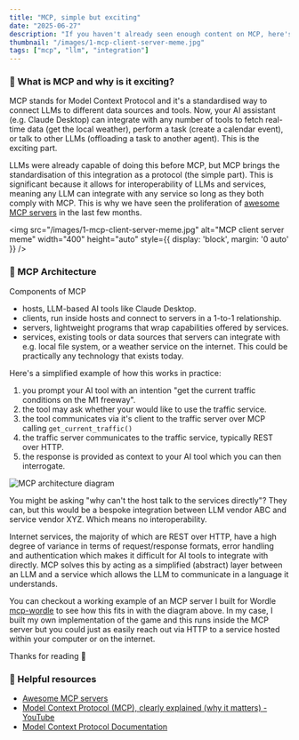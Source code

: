 ```yaml
---
title: "MCP, simple but exciting"
date: "2025-06-27"
description: "If you haven't already seen enough content on MCP, here's my brief explanation of what MCP is and why it's simple but exciting."
thumbnail: "/images/1-mcp-client-server-meme.jpg"
tags: ["mcp", "llm", "integration"]
---
```


### 🤔 What is MCP and why is it exciting?

MCP stands for Model Context Protocol and it's a standardised way to connect LLMs to different data sources and tools. Now, your AI assistant (e.g. Claude Desktop) can integrate with any number of tools to fetch real-time data (get the local weather), perform a task (create a calendar event), or talk to other LLMs (offloading a task to another agent). This is the exciting part.

LLMs were already capable of doing this before MCP, but MCP brings the standardisation of this integration as a protocol (the simple part). This is significant because it allows for interoperability of LLMs and services, meaning any LLM can integrate with any service so long as they both comply with MCP. This is why we have seen the proliferation of [awesome MCP servers](https://mcpservers.org/) in the last few months.

<img 
  src="/images/1-mcp-client-server-meme.jpg" 
  alt="MCP client server meme" 
  width="400" 
  height="auto" 
  style={{ display: 'block', margin: '0 auto' }}
/>

### 🕍 MCP Architecture

Components of MCP

- hosts, LLM-based AI tools like Claude Desktop.
- clients, run inside hosts and connect to servers in a 1-to-1 relationship.
- servers, lightweight programs that wrap capabilities offered by services.
- services, existing tools or data sources that servers can integrate with e.g. local file system, or a weather service on the internet. This could be practically any technology that exists today.

Here's a simplified example of how this works in practice:
1. you prompt your AI tool with an intention "get the current traffic conditions on the M1 freeway".
2. the tool may ask whether your would like to use the traffic service.
3. the tool communicates via it's client to the traffic server over MCP calling `get_current_traffic()`
4. the traffic server communicates to the traffic service, typically REST over HTTP.
5. the response is provided as context to your AI tool which you can then interrogate.

![MCP architecture diagram](/images/1-mcp-architecture-diagram.jpg)

You might be asking "why can't the host talk to the services directly"? They can, but this would be a bespoke integration between LLM vendor ABC and service vendor XYZ. Which means no interoperability.

Internet services, the majority of which are REST over HTTP, have a high degree of variance in terms of request/response formats, error handling and authentication which makes it difficult for AI tools to integrate with directly. MCP solves this by acting as a simplified (abstract) layer between an LLM and a service which allows the LLM to communicate in a language it understands.

You can checkout a working example of an MCP server I built for Wordle [mcp-wordle](https://github.com/corey-stidston/mcp-wordle) to see how this fits in with the diagram above. In my case, I built my own implementation of the game and this runs inside the MCP server but you could just as easily reach out via HTTP to a service hosted within your computer or on the internet.

Thanks for reading 🐢

### 🔗 Helpful resources

- [Awesome MCP servers](https://mcpservers.org/)
- [Model Context Protocol (MCP), clearly explained (why it matters) - YouTube](https://www.youtube.com/watch?v=7j_NE6Pjv-E&ab_channel=GregIsenberg)
- [Model Context Protocol Documentation](https://modelcontextprotocol.io/introduction)
